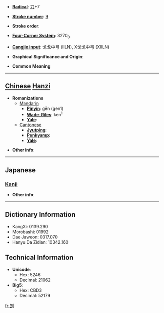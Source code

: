 * '''[[Wiktionary:Chinese radical index| Radical]]''': [[Wiktionary:Chinese radical index 刀|刀]]+7

* '''[[Wiktionary:Chinese total strokes index|Stroke number]]''': [[Wiktionary:Chinese total strokes index 9|9]]

* '''Stroke order''': 

* '''[[Wiktionary:Chinese four corner index|Four-Corner System]]''': 3270<sub>0</sub>

* '''[[Wiktionary:Chinese Cangjie index|Cangjie input]]''': 戈戈中弓 (IILN), X戈戈中弓 (XIILN)

* '''Graphical Significance and Origin''': 

* '''Common Meaning'''

----

== [[Chinese]] [[Hanzi]] ==

* '''Romanizations'''
** [[Mandarin]]
*** '''[[Pinyin]]''': gēn (gen1)
*** '''[[Wade-Giles]]''': ken<sup>1</sup>
*** '''[[Yale]]''': 
**[[Cantonese]]
***'''[[Jyutping]]''':
***'''[[Penkyamp]]''': 
***'''[[Yale]]''': 

* '''Other info''': 

----

==Japanese==
===[[Kanji]]===
{{kanji|on readings=[[ら]] (ra)|kun readings=[[うつ]] (utsu)}}

* '''Other info''':  

----

== Dictionary Information ==

* KangXi: 0139.290
* Morobashi: 01992
* Dae Jaweon: 0317.070
* Hanyu Da Zidian: 10342.160

== Technical Information ==

* '''Unicode''':
** Hex: 5246
** Decimal: 21062
* '''Big5''':
** Hex: CBD3
** Decimal: 52179

[[fr:剆]]